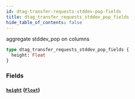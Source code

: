 ```yaml
---
id: dtag-transfer-requests-stddev-pop-fields
title: dtag_transfer_requests_stddev_pop_fields
hide_table_of_contents: false
---
```


aggregate stddev_pop on columns

```graphql
type dtag_transfer_requests_stddev_pop_fields {
  height: Float
}
```

### Fields

#### [`height`](#) ([`Float`](../scalars/float))
